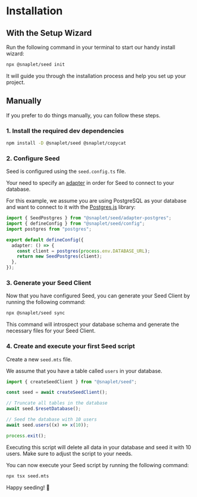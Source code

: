 
# Installation

## With the Setup Wizard

Run the following command in your terminal to start our handy install wizard:

```bash >_&nbsp;terminal
npx @snaplet/seed init
```

It will guide you through the installation process and help you set up your project.

## Manually

If you prefer to do things manually, you can follow these steps.

### 1. Install the required dev dependencies

```bash >_&nbsp;terminal
npm install -D @snaplet/seed @snaplet/copycat
```

### 2. Configure Seed

Seed is configured using the `seed.config.ts` file.

Your need to specify an [adapter]() in order for Seed to connect to your database.

For this example, we assume you are using PostgreSQL as your database and want to connect to it with the [Postgres.js](https://github.com/porsager/postgres) library:

```ts seed.config.ts
import { SeedPostgres } from "@snaplet/seed/adapter-postgres";
import { defineConfig } from "@snaplet/seed/config";
import postgres from "postgres";

export default defineConfig({
  adapter: () => {
    const client = postgres(process.env.DATABASE_URL);
    return new SeedPostgres(client);
  },
});
```

### 3. Generate your Seed Client

Now that you have configured Seed, you can generate your Seed Client by running the following command:

```bash >_&nbsp;terminal
npx @snaplet/seed sync
```

This command will introspect your database schema and generate the necessary files for your Seed Client.

### 4. Create and execute your first Seed script

Create a new `seed.mts` file.

We assume that you have a table called `users` in your database.

```ts seed.mts
import { createSeedClient } from "@snaplet/seed";

const seed = await createSeedClient();

// Truncate all tables in the database
await seed.$resetDatabase();

// Seed the database with 10 users
await seed.users((x) => x(10));

process.exit();
```

<Callout type="warning" emoji="⚠️">
  Executing this script will delete all data in your database and seed it with 10 users. Make sure to adjust the script to your needs.
</Callout>

You can now execute your Seed script by running the following command:

```bash >_&nbsp;terminal
npx tsx seed.mts
```

Happy seeding! 🌱
